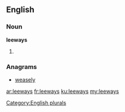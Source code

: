 ==English==

===Noun===
'''leeways'''

# {{plural of|leeway}}

===Anagrams===
* [[weasely#English|weasely]]

[[Category:English plurals]]

[[ar:leeways]]
[[fr:leeways]]
[[ku:leeways]]
[[my:leeways]]
